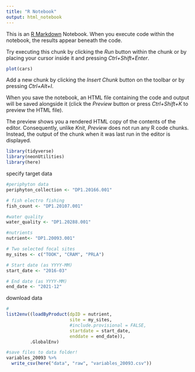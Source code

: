```yaml
---
title: "R Notebook"
output: html_notebook
---
```


This is an [R Markdown](http://rmarkdown.rstudio.com) Notebook. When you execute code within the notebook, the results appear beneath the code. 

Try executing this chunk by clicking the *Run* button within the chunk or by placing your cursor inside it and pressing *Ctrl+Shift+Enter*. 

```r
plot(cars)
```

Add a new chunk by clicking the *Insert Chunk* button on the toolbar or by pressing *Ctrl+Alt+I*.

When you save the notebook, an HTML file containing the code and output will be saved alongside it (click the *Preview* button or press *Ctrl+Shift+K* to preview the HTML file).

The preview shows you a rendered HTML copy of the contents of the editor. Consequently, unlike *Knit*, *Preview* does not run any R code chunks. Instead, the output of the chunk when it was last run in the editor is displayed.

```r

library(tidyverse)
library(neonUtilities)
library(here)
```
specify target data
```r
#periphyton data
periphyton_collection <- "DP1.20166.001"

# fish electro fishing 
fish_count <- "DP1.20107.001"

#water quality 
water_quality <- "DP1.20288.001"

#nutrients 
nutrient<- "DP1.20093.001"

# Two selected focal sites
my_sites <- c("TOOK", "CRAM", "PRLA")

# Start date (as YYYY-MM)
start_date <- "2016-03"

# End date (as YYYY-MM)
end_date <- "2021-12"
```

download data
```r
# 
list2env((loadByProduct(dpID = nutrient, 
                        site = my_sites, 
                        #include.provisional = FALSE,
                        startdate = start_date,
                        enddate = end_date)),
         .GlobalEnv)
```
```r
#save files to data folder! 
variables_20093 %>% 
  write_csv(here("data", "raw", "variables_20093.csv"))

```

